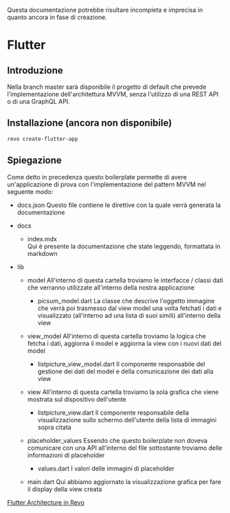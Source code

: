 <Warning>Questa documentazione potrebbe risultare incompleta e imprecisa in quanto ancora in fase di creazione.</Warning>


# Flutter

## Introduzione
Nella branch master sarà disponibile il progetto di default che prevede l'implementazione dell'architettura MVVM, senza l'utilizzo di una REST API o di una GraphQL API.

## Installazione (ancora non disponibile)
```bash
revo create-flutter-app
```

## Spiegazione
Come detto in precedenza questo boilerplate permette di avere un'applicazione di prova con l'implementazione del pattern MVVM nel seguente modo:

- docs.json
Questo file contiene le direttive con la quale verrà generata la documentazione

- docs
    - index.mdx<br>
    Qui è presente la documentazione che state leggendo, formattata in markdown

- lib
    - model
    All'interno di questa cartella troviamo le interfacce / classi dati che verranno utilizzate all'interno della nostra applicazione
        - picsum_model.dart
        La classe che descrive l'oggetto immagine che verrà poi trasmesso dal view model una volta fetchati i dati e visualizzato (all'interno ad una lista di suoi simili) all'interno della view

    - view_model
    All'interno di questa cartella troviamo la logica che fetcha i dati, aggiorna il model e aggiorna la view con i nuovi dati del model
        - listpicture_view_model.dart
        Il componente responsabile del gestione dei dati del model e della comunicazione dei dati alla view

    - view
    All'interno di questa cartella troviamo la sola grafica che viene mostrata sul dispositivo dell'utente
        - listpicture_view.dart
        Il componente responsabile della visualizzazione sullo schermo dell'utente della lista di immagini sopra citata

    - placeholder_values
    Essendo che questo boilerplate non doveva comunicare con una API all'interno del file sottostante troviamo delle informazioni di placeholder
        - values.dart
        I valori delle immagini di placeholder

    - main.dart
    Qui abbiamo aggiornato la visualizzazione grafica per fare il display della view creata

<Accordion title="Link utili">[Flutter Architecture in Revo](https://docs.google.com/document/d/1q3hzn1ps6vi_eF63sf2RB5w14BhVOM5t7I3164rSfjc/edit?usp=sharing)</Accordion>